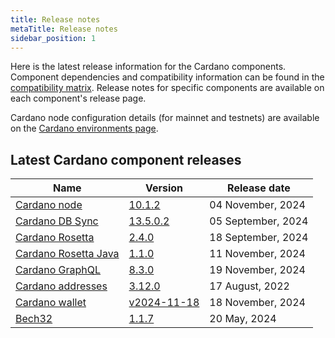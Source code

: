 ```yaml
---
title: Release notes
metaTitle: Release notes
sidebar_position: 1
---
```


Here is the latest release information for the Cardano components. Component
dependencies and compatibility information can be found in the
[compatibility matrix](/developer-resources/release-notes/comp-matrix). Release
notes for specific components are available on each component's release page.

Cardano node configuration details (for mainnet and testnets) are available on
the
[Cardano environments page](https://book.world.dev.cardano.org/environments.html).

## Latest Cardano component releases

| Name                                                                               | Version                                                                                      | Release date       |
|------------------------------------------------------------------------------------|----------------------------------------------------------------------------------------------|--------------------|
| [Cardano node](https://github.com/IntersectMBO/cardano-node)                       | [10.1.2](https://github.com/IntersectMBO/cardano-node/releases/tag/10.1.2)                   | 04 November, 2024  |
| [Cardano DB Sync](https://github.com/IntersectMBO/cardano-db-sync)                 | [13.5.0.2](https://github.com/IntersectMBO/cardano-db-sync/releases/tag/13.5.0.2)            | 05 September, 2024 |
| [Cardano Rosetta](https://github.com/cardano-foundation/cardano-rosetta)           | [2.4.0](https://github.com/cardano-foundation/cardano-rosetta/releases/tag/2.4.0)            | 18 September, 2024 |
| [Cardano Rosetta Java](https://github.com/cardano-foundation/cardano-rosetta-java) | [1.1.0](https://github.com/cardano-foundation/cardano-rosetta-java/releases/tag/1.1.0)       | 11 November, 2024  |
| [Cardano GraphQL](https://github.com/cardano-foundation/cardano-graphql)           | [8.3.0](https://github.com/cardano-foundation/cardano-graphql/releases/tag/8.3.0)            | 19 November, 2024  |
| [Cardano addresses](https://github.com/IntersectMBO/cardano-addresses)             | [3.12.0](https://github.com/IntersectMBO/cardano-addresses/releases/tag/3.12.0)              | 17 August, 2022    |
| [Cardano wallet](https://github.com/cardano-foundation/cardano-wallet)             | [v2024-11-18](https://github.com/cardano-foundation/cardano-wallet/releases/tag/v2024-11-18) | 18 November, 2024  |
| [Bech32](https://github.com/IntersectMBO/bech32)                                   | [1.1.7](https://github.com/IntersectMBO/bech32/releases/tag/v1.1.7)                          | 20 May, 2024       |

